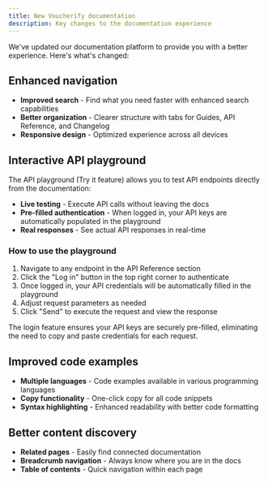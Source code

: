 ```yaml
---
title: New Voucherify documentation
description: Key changes to the documentation experience
---
```


We've updated our documentation platform to provide you with a better experience. Here's what's changed:

## Enhanced navigation

- **Improved search** - Find what you need faster with enhanced search capabilities
- **Better organization** - Clearer structure with tabs for Guides, API Reference, and Changelog
- **Responsive design** - Optimized experience across all devices

## Interactive API playground

The API playground (Try it feature) allows you to test API endpoints directly from the documentation:

- **Live testing** - Execute API calls without leaving the docs
- **Pre-filled authentication** - When logged in, your API keys are automatically populated in the playground
- **Real responses** - See actual API responses in real-time

### How to use the playground

1. Navigate to any endpoint in the API Reference section
2. Click the "Log in" button in the top right corner to authenticate
3. Once logged in, your API credentials will be automatically filled in the playground
4. Adjust request parameters as needed
5. Click "Send" to execute the request and view the response

The login feature ensures your API keys are securely pre-filled, eliminating the need to copy and paste credentials for each request.

## Improved code examples

- **Multiple languages** - Code examples available in various programming languages
- **Copy functionality** - One-click copy for all code snippets
- **Syntax highlighting** - Enhanced readability with better code formatting

## Better content discovery

- **Related pages** - Easily find connected documentation
- **Breadcrumb navigation** - Always know where you are in the docs
- **Table of contents** - Quick navigation within each page
